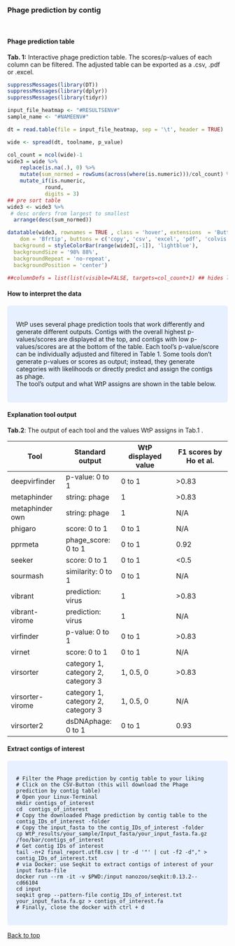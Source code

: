 <br>

### Phage prediction by contig

<br>

#### **Phage prediction table**


**Tab. 1:** Interactive phage prediction table. The scores/p-values of each column can be filtered.
The adjusted table can be exported as a .csv, .pdf or .excel.

```r
suppressMessages(library(DT))
suppressMessages(library(dplyr))
suppressMessages(library(tidyr))

input_file_heatmap <- "#RESULTSENV#"
sample_name <- "#NAMEENV#"

dt = read.table(file = input_file_heatmap, sep = '\t', header = TRUE)

wide <- spread(dt, toolname, p_value)

col_count = ncol(wide)-1
wide3 = wide %>% 
    replace(is.na(.), 0) %>%
    mutate(sum_normed = rowSums(across(where(is.numeric)))/col_count) %>%   # norm sum of pvalue of tooles
    mutate_if(is.numeric,
            round,
            digits = 3)
## pre sort table
wide3 <- wide3 %>% 
 # desc orders from largest to smallest
  arrange(desc(sum_normed))

datatable(wide3, rownames = TRUE , class = 'hover', extensions  = 'Buttons', filter = "top", options = list(
    dom = 'Bfrtip', buttons = c('copy', 'csv', 'excel', 'pdf', 'colvis'))) %>% formatStyle(names(wide3),
  background = styleColorBar(range(wide3[,-1]), 'lightblue'),
  backgroundSize = '98% 88%',
  backgroundRepeat = 'no-repeat',
  backgroundPosition = 'center')

##columnDefs = list(list(visible=FALSE, targets=col_count+1) ## hides last column

```


#### **How to interpret the data**

<style>
div.blue { background-color:#e6f0ff; border-radius: 5px; padding: 20px;}
</style>
<div class = "blue">
WtP uses several phage prediction tools that work differently and generate different outputs. 
Contigs with the overall highest p-values/scores are displayed at the top, and contigs with low p-values/scores are at the bottom of the table.
Each tool's p-value/score can be individually adjusted and filtered in Table 1. 
Some tools don't generate p-values or scores as output; instead, they generate categories with likelihoods or directly predict and assign the contigs as phage.  
The tool's output and what WtP assigns are shown in the table below.
   
</div>

#### **Explanation tool output**

**Tab.2**: The output of each tool and the values WtP assigns in Tab.1 .
  
Tool            | Standard output                     | WtP displayed value | F1 scores by Ho et al.
|-|-|-|-|
|deepvirfinder  | p-value: 0 to 1                      | 0 to 1      | >0.83
|metaphinder    | string: phage                        | 1           | >0.83
|metaphinder own| string: phage                        | 1           | N/A
|phigaro        | score: 0 to 1                        | 0 to 1      | N/A
|pprmeta        | phage_score: 0 to 1                  | 0 to 1      | 0.92
|seeker         | score: 0 to 1                        | 0 to 1      | <0.5
|sourmash       | similarity: 0 to 1                   | 0 to 1      | N/A
|vibrant        | prediction: virus                    | 1           | >0.83
|vibrant-virome | prediction: virus                    | 1           | N/A
|virfinder      | p-value: 0 to 1                      | 0 to 1      | >0.83
|virnet         | score: 0 to 1                        | 0 to 1      | N/A
|virsorter      | category 1, category 2, category 3   | 1, 0.5, 0   | >0.83
|virsorter-virome|category 1, category 2, category 3   | 1, 0.5, 0   | N/A
|virsorter2     | dsDNAphage: 0 to 1                   | 0 to 1      | 0.93


#### **Extract contigs of interest**

<style>
div.blue { background-color:#e6f0ff; border-radius: 5px; padding: 20px;}
</style>
<div class = "blue">
```shell
# Filter the Phage prediction by contig table to your liking   
# Click on the CSV-Button (this will download the Phage prediction by contig table)     
# Open your Linux-Terminal     
mkdir contigs_of_interest 
cd  contigs_of_interest  
# Copy the downloaded Phage prediction by contig table to the contig_IDs_of_interest -folder  
# Copy the input_fasta to the contig_IDs_of_interest -folder  
cp WtP_results/your_sample/Input_fasta/your_input_fasta.fa.gz /foo/bar/contigs_of_interest  
# Get contig IDs of interest  
tail -n+2 final_report.utf8.csv | tr -d '"' | cut -f2 -d"," > contig_IDs_of_interest.txt  
# via Docker: use Seqkit to extract contigs of interest of your input fasta-file  
docker run --rm -it -v $PWD:/input nanozoo/seqkit:0.13.2--cd66104  
cd input  
seqkit grep --pattern-file contig_IDs_of_interest.txt your_input_fasta.fa.gz > contigs_of_interest.fa    
# Finally, close the docker with ctrl + d  
```   
</div>




<a href="#top">Back to top</a>